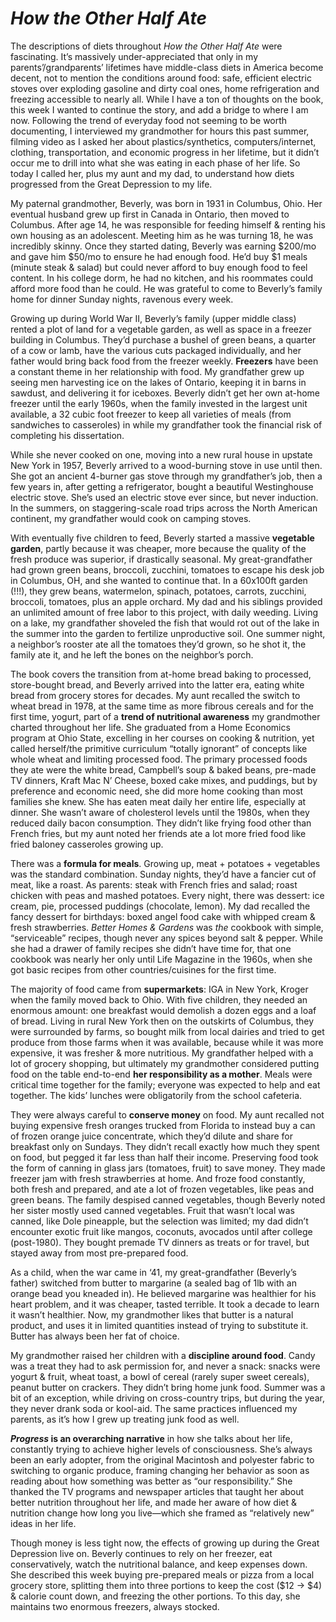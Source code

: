 # *How the Other Half Ate*

The descriptions of diets throughout  _How the Other Half Ate_ were fascinating. It’s massively under-appreciated that only in my parents’/grandparents’ lifetimes have middle-class diets in America become decent, not to mention the conditions around food: safe, efficient electric stoves over exploding gasoline and dirty coal ones, home refrigeration and freezing accessible to nearly all. While I have a ton of thoughts on the book, this week I wanted to continue the story, and add a bridge to where I am now. Following the trend of everyday food not seeming to be worth documenting, I interviewed my grandmother for hours this past summer, filming video as I asked her about plastics/synthetics, computers/internet, clothing, transportation, and economic progress in her lifetime, but it didn’t occur me to drill into what she was eating in each phase of her life. So today I called her, plus my aunt and my dad, to understand how diets progressed from the Great Depression to my life.

My paternal grandmother, Beverly, was born in 1931 in Columbus, Ohio. Her eventual husband grew up first in Canada in Ontario, then moved to Columbus. After age 14, he was responsible for feeding himself & renting his own housing as an adolescent. Meeting him as he was turning 18, he was incredibly skinny. Once they started dating, Beverly was earning $200/mo and gave him $50/mo to ensure he had enough food. He’d buy $1 meals (minute steak & salad) but could never afford to buy enough food to feel content. In his college dorm, he had no kitchen, and his roommates could afford more food than he could. He was grateful to come to Beverly’s family home for dinner Sunday nights, ravenous every week.

Growing up during World War II, Beverly’s family (upper middle class) rented a plot of land for a vegetable garden, as well as space in a freezer building in Columbus. They’d purchase a bushel of green beans, a quarter of a cow or lamb, have the various cuts packaged individually, and her father would bring back food from the freezer weekly. **Freezers** have been a constant theme in her relationship with food. My grandfather grew up seeing men harvesting ice on the lakes of Ontario, keeping it in barns in sawdust, and delivering it for iceboxes. Beverly didn’t get her own at-home freezer until the early 1960s, when the family invested in the largest unit available, a 32 cubic foot freezer to keep all varieties of meals (from sandwiches to casseroles) in while my grandfather took the financial risk of completing his dissertation.

While she never cooked on one, moving into a new rural house in upstate New York in 1957, Beverly arrived to a wood-burning stove in use until then. She got an ancient 4-burner gas stove through my grandfather’s job, then a few years in, after getting a refrigerator, bought a beautiful Westinghouse electric stove. She’s used an electric stove ever since, but never induction. In the summers, on staggering-scale road trips across the North American continent, my grandfather would cook on camping stoves.

With eventually five children to feed, Beverly started a massive **vegetable garden**, partly because it was cheaper, more because the quality of the fresh produce was superior, if drastically seasonal. My great-grandfather had grown green beans, broccoli, zucchini, tomatoes to escape his desk job in Columbus, OH, and she wanted to continue that. In a 60x100ft garden (!!!), they grew beans, watermelon, spinach, potatoes, carrots, zucchini, broccoli, tomatoes, plus an apple orchard. My dad and his siblings provided an unlimited amount of free labor to this project, with daily weeding. Living on a lake, my grandfather shoveled the fish that would rot out of the lake in the summer into the garden to fertilize unproductive soil. One summer night, a neighbor’s rooster ate all the tomatoes they’d grown, so he shot it, the family ate it, and he left the bones on the neighbor’s porch.

The book covers the transition from at-home bread baking to processed, store-bought bread, and Beverly arrived into the latter era, eating white bread from grocery stores for decades. My aunt recalled the switch to wheat bread in 1978, at the same time as more fibrous cereals and for the first time, yogurt, part of a **trend of nutritional awareness** my grandmother charted throughout her life. She graduated from a Home Economics program at Ohio State, excelling in her courses on cooking & nutrition, yet called herself/the primitive curriculum “totally ignorant” of concepts like whole wheat and limiting processed food. The primary processed foods they ate were the white bread, Campbell’s soup & baked beans, pre-made TV dinners, Kraft Mac N’ Cheese, boxed cake mixes, and puddings, but by preference and economic need, she did more home cooking than most families she knew. She has eaten meat daily her entire life, especially at dinner. She wasn’t aware of cholesterol levels until the 1980s, when they reduced daily bacon consumption. They didn’t like frying food other than French fries, but my aunt noted her friends ate a lot more fried food like fried baloney casseroles growing up.

There was a **formula for meals**. Growing up, meat + potatoes + vegetables was the standard combination. Sunday nights, they’d have a fancier cut of meat, like a roast. As parents: steak with French fries and salad; roast chicken with peas and mashed potatoes. Every night, there was dessert: ice cream, pie, processed puddings (chocolate, lemon). My dad recalled the fancy dessert for birthdays: boxed angel food cake with whipped cream & fresh strawberries. *Better Homes & Gardens* was *the* cookbook with simple, “serviceable” recipes, though never any spices beyond salt & pepper. While she had a drawer of family recipes she didn’t have time for, that one cookbook was nearly her only until Life Magazine in the 1960s, when she got basic recipes from other countries/cuisines for the first time.

The majority of food came from **supermarkets**: IGA in New York, Kroger when the family moved back to Ohio. With five children, they needed an enormous amount: one breakfast would demolish a dozen eggs and a loaf of bread. Living in rural New York then on the outskirts of Columbus, they were surrounded by farms, so bought milk from local dairies and tried to get produce from those farms when it was available, because while it was more expensive, it was fresher & more nutritious. My grandfather helped with a lot of grocery shopping, but ultimately my grandmother considered putting food on the table end-to-end **her responsibility as a mother**. Meals were critical time together for the family; everyone was expected to help and eat together. The kids’ lunches were obligatorily from the school cafeteria.

They were always careful to **conserve money** on food. My aunt recalled not buying expensive fresh oranges trucked from Florida to instead buy a can of frozen orange juice concentrate, which they’d dilute and share for breakfast only on Sundays. They didn’t recall exactly how much they spent on food, but pegged it far less than half their income. Preserving food took the form of canning in glass jars (tomatoes, fruit) to save money. They made freezer jam with fresh strawberries at home. And froze food constantly, both fresh and prepared, and ate a lot of frozen vegetables, like peas and green beans. The family despised canned vegetables, though Beverly noted her sister mostly used canned vegetables. Fruit that wasn’t local was canned, like Dole pineapple, but the selection was limited; my dad didn’t encounter exotic fruit like mangos, coconuts, avocados until after college (post-1980). They bought premade TV dinners as treats or for travel, but stayed away from most pre-prepared food.

As a child, when the war came in ‘41, my great-grandfather (Beverly’s father) switched from butter to margarine (a sealed bag of 1lb with an orange bead you kneaded in). He believed margarine was healthier for his heart problem, and it was cheaper, tasted terrible. It took a decade to learn it wasn’t healthier. Now, my grandmother likes that butter is a natural product, and uses it in limited quantities instead of trying to substitute it. Butter has always been her fat of choice.

My grandmother raised her children with a **discipline around food**. Candy was a treat they had to ask permission for, and never a snack: snacks were yogurt & fruit, wheat toast, a bowl of cereal (rarely super sweet cereals), peanut butter on crackers. They didn’t bring home junk food. Summer was a bit of an exception, while driving on cross-country trips, but during the year, they never drank soda or kool-aid. The same practices influenced my parents, as it’s how I grew up treating junk food as well.

***Progress* is an overarching narrative** in how she talks about her life, constantly trying to achieve higher levels of consciousness. She’s always been an early adopter, from the original Macintosh and polyester fabric to switching to organic produce, framing changing her behavior as soon as reading about how something was better as “our responsibility.” She thanked the TV programs and newspaper articles that taught her about better nutrition throughout her life, and made her aware of how diet & nutrition change how long you live—which she framed as “relatively new” ideas in her life.

Though money is less tight now, the effects of growing up during the Great Depression live on. Beverly continues to rely on her freezer, eat conservatively, watch the nutritional balance, and keep expenses down. She described this week buying pre-prepared meals or pizza from a local grocery store, splitting them into three portions to keep the cost ($12 → $4) & calorie count down, and freezing the other portions. To this day, she maintains two enormous freezers, always stocked.
